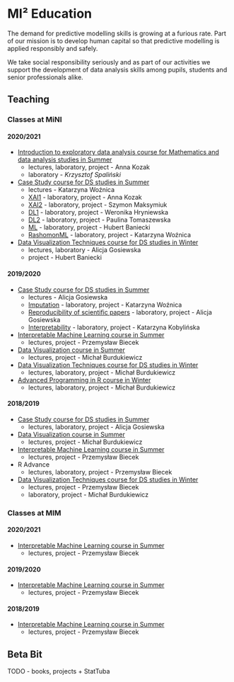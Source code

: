 # MI² Education {-}

The demand for predictive modelling skills is growing at a furious rate. Part of our mission is to develop human capital so that predictive modelling is applied responsibly and safely.

We take social responsibility seriously and as part of our activities we support the development of data analysis skills among pupils, students and senior professionals alike.


## Teaching {-}

### Classes at MiNI {-}

#### 2020/2021 {-}
- [Introduction to exploratory data analysis course for Mathematics and data analysis studies in Summer](https://github.com/mini-pw/2021L-ExploratoryDataAnalysis)
  - lectures, laboratory, project - Anna Kozak
  - laboratory - *Krzysztof Spaliński* 
  
- [Case Study course for DS studies in Summer](https://github.com/mini-pw/2021L-WarsztatyBadawcze)
  - lectures - Katarzyna Woźnica
  - [XAI1](https://github.com/mini-pw/2021L-WB-XAI-1) - laboratory, project - Anna Kozak
  - [XAI2](https://github.com/mini-pw/2021L-WB-XAI-2) - laboratory, project - Szymon Maksymiuk
  - [DL1](https://github.com/mini-pw/2021L-WB-DL-1) - laboratory, project - Weronika Hryniewska
  - [DL2](https://github.com/mini-pw/2021L-WB-DL-2) - laboratory, project - Paulina Tomaszewska
  - [ML](https://github.com/mini-pw/2021L-WB-ML) - laboratory, project - Hubert Baniecki 
  - [RashomonML](https://github.com/mini-pw/2021L-WB-RashomonML) - laboratory, project - Katarzyna Woźnica

- [Data Visualization Techniques course for DS studies in Winter](https://github.com/mini-pw/2021Z-DataVisualizationTechniques)
  - lectures, laboratory - Alicja Gosiewska
  - project - Hubert Baniecki 

#### 2019/2020 {-}

- [Case Study course for DS studies in Summer](https://github.com/mini-pw/2020L-WarsztatyBadawcze)
  - lectures - Alicja Gosiewska
  - [Imputation](https://github.com/mini-pw/2020L-WarsztatyBadawcze-Imputacja) - laboratory, project - Katarzyna Woźnica
  - [Reproducibility of scientific papers](https://github.com/mini-pw/2020L-WarsztatyBadawcze-Reprodukowalnosc) - laboratory, project - Alicja Gosiewska
  - [Interpretability](https://github.com/mini-pw/2020L-WarsztatyBadawcze-InzynieriaCech) - laboratory, project - Katarzyna Kobylińska

- [Interpretable Machine Learning course in Summer](https://github.com/pbiecek/InterpretableMachineLearning2020)
  - lectures, project - Przemysław Biecek  
  
- [Data Visualization course in Summer](https://github.com/mini-pw/2020L-WizualizacjaDanych)
  - lectures, project - Michał Burdukiewicz

- [Data Visualization Techniques course for DS studies in Winter](https://github.com/mini-pw/2020Z-TechnikiWizualizacjiDanych)
  - lectures, laboratory, project - Michał Burdukiewicz
  
- [Advanced Programming in R course in Winter](https://github.com/mini-pw/2020Z-ProgramowanieWR)
  - lectures, laboratory, project - Michał Burdukiewicz
  
#### 2018/2019{-}

- [Case Study course for DS studies in Summer](https://github.com/mini-pw/2019L-WarsztatyBadawcze)
  - lectures, laboratory, project - Alicja Gosiewska

- [Data Visualization course in Summer](https://github.com/mini-pw/WizualizacjaDanych2018)
  - lectures, project - Michał Burdukiewicz
  
- [Interpretable Machine Learning course in Summer](https://github.com/pbiecek/InterpretableMachineLearning2018S)
  - lectures, project - Przemysław Biecek
  
- R Advance
  - lectures, laboratory, project - Przemysław Biecek

- [Data Visualization Techniques course for DS studies in Winter](https://github.com/pbiecek/TechnikiWizualizacjiDanych2018)
  - lectures, project - Przemysław Biecek
  - laboratory, project - Michał Burdukiewicz
  
### Classes at MIM{-}

#### 2020/2021 {-}

- [Interpretable Machine Learning course in Summer](https://github.com/pbiecek/InterpretableMachineLearning2021)
  - lectures, project - Przemysław Biecek
  
#### 2019/2020 {-}

- [Interpretable Machine Learning course in Summer](https://github.com/pbiecek/InterpretableMachineLearning2020)
  - lectures, project - Przemysław Biecek  
  
#### 2018/2019 {-}

- [Interpretable Machine Learning course in Summer](https://github.com/pbiecek/InterpretableMachineLearning2018S)
  - lectures, project - Przemysław Biecek

## Beta Bit {-} 

TODO - books, projects + StatTuba

